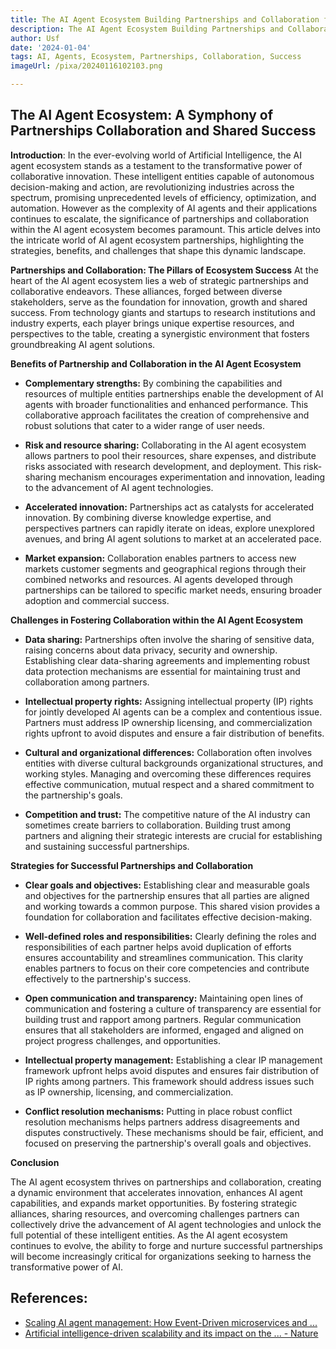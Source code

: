 ```yaml
---
title: The AI Agent Ecosystem Building Partnerships and Collaboration for Success
description: The AI Agent Ecosystem Building Partnerships and Collaboration for Success
author: Usf
date: '2024-01-04'
tags: AI, Agents, Ecosystem, Partnerships, Collaboration, Success
imageUrl: /pixa/20240116102103.png

---
```

## The AI Agent Ecosystem: A Symphony of Partnerships Collaboration  and Shared Success

**Introduction**:
In  the  ever-evolving world of Artificial Intelligence, the AI  agent ecosystem stands as a testament to the transformative power of collaborative innovation. These intelligent entities capable  of autonomous decision-making and action, are revolutionizing industries across  the spectrum, promising unprecedented levels of  efficiency, optimization, and automation. However as the complexity of AI agents and their applications continues to  escalate, the  significance of partnerships  and  collaboration within the  AI agent  ecosystem becomes paramount. This article delves into the  intricate world of AI agent ecosystem partnerships, highlighting the strategies, benefits,  and challenges that shape this dynamic landscape.

**Partnerships and Collaboration:  The Pillars of Ecosystem Success**
At the heart of the  AI agent ecosystem lies a web of  strategic partnerships and collaborative endeavors. These alliances, forged between diverse  stakeholders, serve as the foundation for innovation, growth and shared success. From technology giants and startups to research institutions  and industry experts, each player brings unique expertise resources, and perspectives to the table, creating a synergistic environment that fosters groundbreaking AI agent solutions.

**Benefits of Partnership and Collaboration in the AI Agent Ecosystem**

* **Complementary strengths:** By  combining  the capabilities  and resources of multiple entities partnerships enable the development of  AI agents  with broader functionalities and enhanced performance. This collaborative approach facilitates the creation of comprehensive and robust  solutions that cater to a wider range of user  needs.

* **Risk and resource sharing:** Collaborating in the AI agent ecosystem allows  partners to pool their resources, share  expenses, and distribute risks  associated with research development, and deployment. This risk-sharing mechanism encourages experimentation  and innovation, leading to the advancement of AI agent technologies.

* **Accelerated innovation:**  Partnerships act as catalysts for accelerated innovation. By combining diverse knowledge expertise, and  perspectives partners can  rapidly iterate on ideas, explore unexplored  avenues, and bring AI agent solutions to market at an accelerated pace.

* **Market expansion:** Collaboration enables partners to access new markets customer segments and geographical regions  through their combined networks and  resources.  AI agents  developed  through partnerships can be tailored to specific market needs,  ensuring broader adoption and commercial  success.

**Challenges in Fostering Collaboration within the AI Agent Ecosystem**

* **Data sharing:**  Partnerships often involve the sharing of sensitive  data, raising concerns about data privacy, security and ownership.  Establishing clear data-sharing agreements and implementing robust data protection mechanisms are  essential for maintaining trust and collaboration among partners.

* **Intellectual property rights:** Assigning intellectual property (IP) rights for jointly developed AI agents  can be a complex and contentious issue.  Partners must address IP  ownership licensing, and commercialization rights upfront to avoid disputes and ensure a fair distribution of benefits.

* **Cultural and organizational differences:** Collaboration often involves entities with diverse cultural backgrounds  organizational structures, and  working styles. Managing and overcoming these differences  requires effective communication, mutual respect and a shared commitment to the partnership's goals.

* **Competition and trust:** The competitive nature of the AI industry can sometimes create barriers to  collaboration. Building trust among partners  and aligning  their strategic interests are crucial for establishing and sustaining successful  partnerships.

**Strategies for Successful Partnerships and Collaboration**

* **Clear goals and objectives:** Establishing clear and measurable goals and objectives for  the partnership ensures that  all parties are aligned and  working towards a common purpose. This shared vision provides a foundation for collaboration and facilitates effective decision-making.

* **Well-defined roles and responsibilities:** Clearly defining the roles and responsibilities of each partner  helps avoid duplication of efforts ensures accountability and streamlines communication.  This clarity enables partners to focus on their core competencies and contribute effectively to the  partnership's success.

* **Open communication and transparency:** Maintaining open lines of communication and fostering a culture of transparency are essential for building trust and rapport among partners. Regular communication ensures that all stakeholders are informed, engaged and aligned on project progress challenges, and opportunities.

* **Intellectual property management:** Establishing a  clear IP management framework upfront  helps avoid disputes and  ensures fair distribution of IP rights among partners. This framework should address issues such as  IP ownership, licensing, and commercialization.

* **Conflict resolution  mechanisms:** Putting in place robust conflict resolution mechanisms helps partners address disagreements and disputes constructively. These mechanisms should be  fair, efficient, and focused on preserving the  partnership's overall goals and objectives.

**Conclusion**

The AI agent ecosystem thrives on partnerships and collaboration, creating a dynamic environment  that accelerates innovation,  enhances AI agent  capabilities, and expands market opportunities. By fostering strategic alliances, sharing resources, and overcoming  challenges partners can collectively drive  the advancement of AI agent technologies and unlock the full potential of these intelligent entities. As  the AI agent ecosystem continues to evolve, the ability to  forge and nurture successful partnerships will  become increasingly critical for organizations seeking to harness the transformative power of AI.

## References:
- [Scaling AI agent management: How Event-Driven microservices and ...](https://www.linkedin.com/pulse/scaling-ai-agent-management-how-event-driven-can-change-pulukkul-5gqxc)
- [Artificial intelligence-driven scalability and its impact on the ... - Nature](https://www.nature.com/articles/s41599-023-02214-8)
